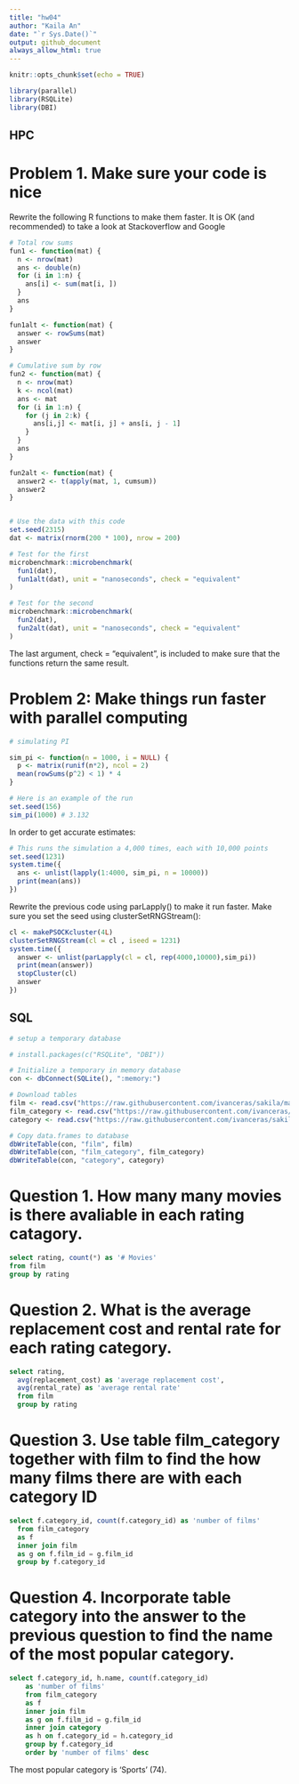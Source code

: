 ```yaml
---
title: "hw04"
author: "Kaila An"
date: "`r Sys.Date()`"
output: github_document
always_allow_html: true
---
```


```r
knitr::opts_chunk$set(echo = TRUE)
```

```r
library(parallel)
library(RSQLite)
library(DBI)
```


## HPC

# Problem 1. Make sure your code is nice
Rewrite the following R functions to make them faster. It is OK (and recommended) to take a look at Stackoverflow and Google

```r
# Total row sums
fun1 <- function(mat) {
  n <- nrow(mat)
  ans <- double(n) 
  for (i in 1:n) {
    ans[i] <- sum(mat[i, ])
  }
  ans
}

fun1alt <- function(mat) {
  answer <- rowSums(mat)
  answer
}

# Cumulative sum by row
fun2 <- function(mat) {
  n <- nrow(mat)
  k <- ncol(mat)
  ans <- mat
  for (i in 1:n) {
    for (j in 2:k) {
      ans[i,j] <- mat[i, j] + ans[i, j - 1]
    }
  }
  ans
}

fun2alt <- function(mat) {
  answer2 <- t(apply(mat, 1, cumsum))
  answer2
}


# Use the data with this code
set.seed(2315)
dat <- matrix(rnorm(200 * 100), nrow = 200)

# Test for the first
microbenchmark::microbenchmark(
  fun1(dat),
  fun1alt(dat), unit = "nanoseconds", check = "equivalent"
)

# Test for the second
microbenchmark::microbenchmark(
  fun2(dat),
  fun2alt(dat), unit = "nanoseconds", check = "equivalent"
)
```


The last argument, check = “equivalent”, is included to make sure that the functions return the same result.

# Problem 2: Make things run faster with parallel computing

```r
# simulating PI

sim_pi <- function(n = 1000, i = NULL) {
  p <- matrix(runif(n*2), ncol = 2)
  mean(rowSums(p^2) < 1) * 4
}

# Here is an example of the run
set.seed(156)
sim_pi(1000) # 3.132
```

In order to get accurate estimates:

```r
# This runs the simulation a 4,000 times, each with 10,000 points
set.seed(1231)
system.time({
  ans <- unlist(lapply(1:4000, sim_pi, n = 10000))
  print(mean(ans))
})
```

Rewrite the previous code using parLapply() to make it run faster. Make sure you set the seed using clusterSetRNGStream():

```r
cl <- makePSOCKcluster(4L)
clusterSetRNGStream(cl = cl , iseed = 1231)
system.time({
  answer <- unlist(parLapply(cl = cl, rep(4000,10000),sim_pi))
  print(mean(answer))
  stopCluster(cl)
  answer
})
```


## SQL

```r
# setup a temporary database

# install.packages(c("RSQLite", "DBI"))

# Initialize a temporary in memory database
con <- dbConnect(SQLite(), ":memory:")

# Download tables
film <- read.csv("https://raw.githubusercontent.com/ivanceras/sakila/master/csv-sakila-db/film.csv")
film_category <- read.csv("https://raw.githubusercontent.com/ivanceras/sakila/master/csv-sakila-db/film_category.csv")
category <- read.csv("https://raw.githubusercontent.com/ivanceras/sakila/master/csv-sakila-db/category.csv")

# Copy data.frames to database
dbWriteTable(con, "film", film)
dbWriteTable(con, "film_category", film_category)
dbWriteTable(con, "category", category)
```


# Question 1. How many many movies is there avaliable in each rating catagory.

```sql
select rating, count(*) as '# Movies'
from film
group by rating
```


# Question 2. What is the average replacement cost and rental rate for each rating category.

```sql
select rating,
  avg(replacement_cost) as 'average replacement cost',
  avg(rental_rate) as 'average rental rate'
  from film
  group by rating
```


# Question 3. Use table film_category together with film to find the how many films there are with each category ID

```sql
select f.category_id, count(f.category_id) as 'number of films'
  from film_category 
  as f
  inner join film 
  as g on f.film_id = g.film_id
  group by f.category_id
```


# Question 4. Incorporate table category into the answer to the previous question to find the name of the most popular category.

```sql
select f.category_id, h.name, count(f.category_id) 
    as 'number of films'
    from film_category 
    as f
    inner join film 
    as g on f.film_id = g.film_id
    inner join category 
    as h on f.category_id = h.category_id
    group by f.category_id
    order by 'number of films' desc
```
The most popular category is 'Sports' (74).

